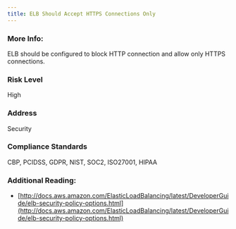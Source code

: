 ```yaml
---
title: ELB Should Accept HTTPS Connections Only
---
```


### More Info:

ELB should be configured to block HTTP connection and allow only HTTPS connections.

### Risk Level

High

### Address

Security

### Compliance Standards

CBP, PCIDSS, GDPR, NIST, SOC2, ISO27001, HIPAA

### Additional Reading:

- [http://docs.aws.amazon.com/ElasticLoadBalancing/latest/DeveloperGuide/elb-security-policy-options.html](http://docs.aws.amazon.com/ElasticLoadBalancing/latest/DeveloperGuide/elb-security-policy-options.html)
